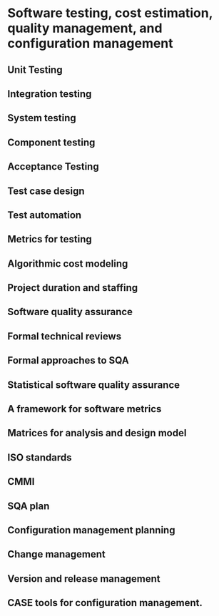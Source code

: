 # Software testing, cost estimation, quality management, and configuration management

## Unit Testing

## Integration testing

## System testing

## Component testing

## Acceptance Testing

## Test case design

## Test automation

## Metrics for testing

## Algorithmic cost modeling

## Project duration and staffing

## Software quality assurance

## Formal technical reviews

## Formal approaches to SQA

## Statistical software quality assurance

## A framework for software metrics

## Matrices for analysis and design model

## ISO standards

## CMMI

## SQA plan

## Configuration management planning

## Change management

## Version and release management

## CASE tools for configuration management.
